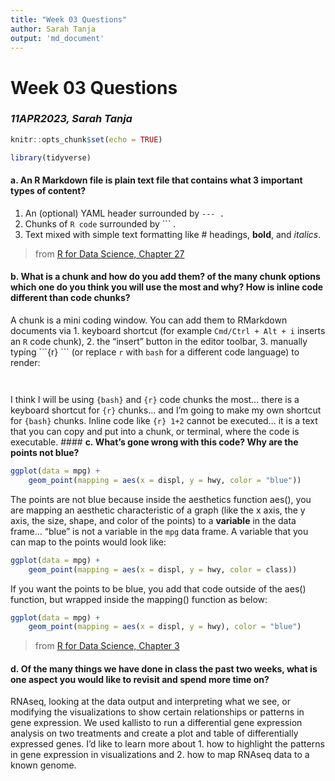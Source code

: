 ```yaml
---
title: "Week 03 Questions"
author: Sarah Tanja
output: 'md_document'
---
```


# Week 03 Questions
### *11APR2023, Sarah Tanja*
```r
knitr::opts_chunk$set(echo = TRUE)
```


```r
library(tidyverse)
```

#### **a. An R Markdown file is plain text file that contains what 3 important types of content?**

1.  An (optional) YAML header surrounded by `--- .`
2.  Chunks of `R code` surrounded by \`\`\` .
3.  Text mixed with simple text formatting like \# headings, **bold**, and *italics*.

> from [R for Data Science, Chapter 27](https://r4ds.had.co.nz/r-markdown.html)

#### **b. What is a chunk and how do you add them? of the many chunk options which one do you think you will use the most and why? How is inline code different than code chunks?**

A chunk is a mini coding window. You can add them to RMarkdown documents via 1. keyboard shortcut (for example `Cmd/Ctrl + Alt + i` inserts an `R` code chunk), 2. the "insert" button in the editor toolbar, 3. manually typing \`\`\`{r} \`\`\` (or replace `r` with `bash` for a different code language) to render:

```r
```

```bash
```

I think I will be using `{bash}` and `{r}` code chunks the most... there is a keyboard shortcut for `{r}` chunks... and I'm going to make my own shortcut for `{bash}` chunks. 
Inline code like `{r} 1+2` cannot be executed... it is a text that you can copy and put into a chunk, or terminal, where the code is executable. 
#### **c. What's gone wrong with this code? Why are the points not blue?**

```r
ggplot(data = mpg) + 
    geom_point(mapping = aes(x = displ, y = hwy, color = "blue"))
```

The points are not blue because inside the aesthetics function aes(), you are mapping an aesthetic characteristic of a graph (like the x axis, the y axis, the size, shape, and color of the points) to a **variable** in the data frame... "blue" is not a variable in the `mpg` data frame. A variable that you can map to the points would look like:

```r
ggplot(data = mpg) + 
    geom_point(mapping = aes(x = displ, y = hwy, color = class))
```

If you want the points to be blue, you add that code outside of the aes() function, but wrapped inside the mapping() function as below:

```r
ggplot(data = mpg) + 
    geom_point(mapping = aes(x = displ, y = hwy), color = "blue")
```

> from [R for Data Science, Chapter 3](https://r4ds.had.co.nz/data-visualisation.html)

#### **d. Of the many things we have done in class the past two weeks, what is one aspect you would like to revisit and spend more time on?** 

RNAseq, looking at the data output and interpreting what we see, or modifying the visualizations to show certain relationships or patterns in gene expression. We used kallisto to run a differential gene expression analysis on two treatments and create a plot and table of differentially expressed genes. I'd like to learn more about 1. how to highlight the patterns in gene expression in visualizations and 2. how to map RNAseq data to a known genome.
